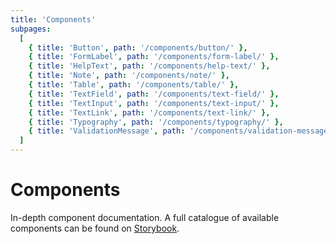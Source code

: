 ```yaml
---
title: 'Components'
subpages:
  [
    { title: 'Button', path: '/components/button/' },
    { title: 'FormLabel', path: '/components/form-label/' },
    { title: 'HelpText', path: '/components/help-text/' },
    { title: 'Note', path: '/components/note/' },
    { title: 'Table', path: '/components/table/' },
    { title: 'TextField', path: '/components/text-field/' },
    { title: 'TextInput', path: '/components/text-input/' },
    { title: 'TextLink', path: '/components/text-link/' },
    { title: 'Typography', path: '/components/typography/' },
    { title: 'ValidationMessage', path: '/components/validation-message/' },
  ]
---
```



# Components

In-depth component documentation. A full catalogue of available components can be found on [Storybook](https://f36-storybook.contentful.com/).
